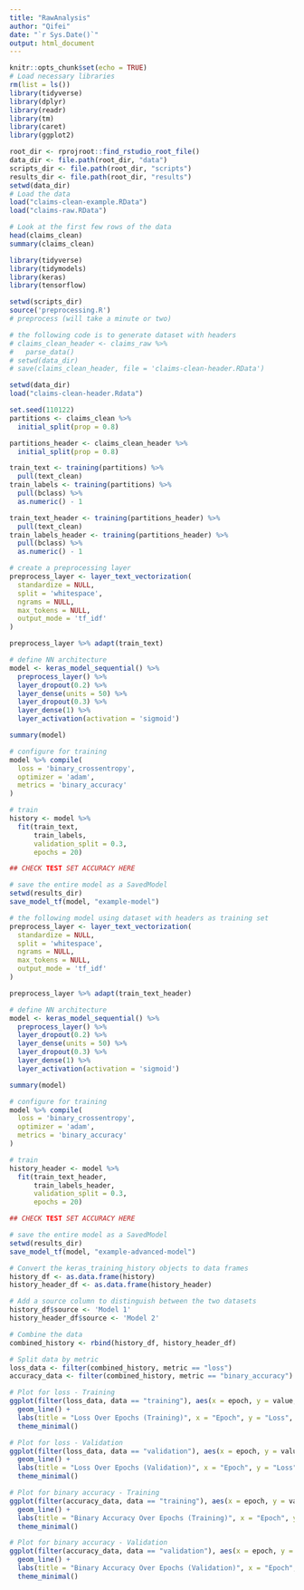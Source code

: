 ```yaml
---
title: "RawAnalysis"
author: "Qifei"
date: "`r Sys.Date()`"
output: html_document
---
```


```r
knitr::opts_chunk$set(echo = TRUE)
# Load necessary libraries
rm(list = ls())
library(tidyverse)
library(dplyr)
library(readr)
library(tm)
library(caret)
library(ggplot2)
```

```r
root_dir <- rprojroot::find_rstudio_root_file()
data_dir <- file.path(root_dir, "data")
scripts_dir <- file.path(root_dir, "scripts")
results_dir <- file.path(root_dir, "results")
setwd(data_dir)
# Load the data
load("claims-clean-example.RData")
load("claims-raw.RData")
```

```r
# Look at the first few rows of the data
head(claims_clean)
summary(claims_clean)
```

```r
library(tidyverse)
library(tidymodels)
library(keras)
library(tensorflow)

setwd(scripts_dir)
source('preprocessing.R')
# preprocess (will take a minute or two)

# the following code is to generate dataset with headers
# claims_clean_header <- claims_raw %>%
#   parse_data()
# setwd(data_dir)
# save(claims_clean_header, file = 'claims-clean-header.RData')

setwd(data_dir)
load("claims-clean-header.Rdata")

set.seed(110122)
partitions <- claims_clean %>%
  initial_split(prop = 0.8)

partitions_header <- claims_clean_header %>%
  initial_split(prop = 0.8)

train_text <- training(partitions) %>%
  pull(text_clean)
train_labels <- training(partitions) %>%
  pull(bclass) %>%
  as.numeric() - 1

train_text_header <- training(partitions_header) %>%
  pull(text_clean)
train_labels_header <- training(partitions_header) %>%
  pull(bclass) %>%
  as.numeric() - 1
```

```r
# create a preprocessing layer
preprocess_layer <- layer_text_vectorization(
  standardize = NULL,
  split = 'whitespace',
  ngrams = NULL,
  max_tokens = NULL,
  output_mode = 'tf_idf'
)

preprocess_layer %>% adapt(train_text)

# define NN architecture
model <- keras_model_sequential() %>%
  preprocess_layer() %>%
  layer_dropout(0.2) %>%
  layer_dense(units = 50) %>%
  layer_dropout(0.3) %>%
  layer_dense(1) %>%
  layer_activation(activation = 'sigmoid')

summary(model)

# configure for training
model %>% compile(
  loss = 'binary_crossentropy',
  optimizer = 'adam',
  metrics = 'binary_accuracy'
)

# train
history <- model %>%
  fit(train_text, 
      train_labels,
      validation_split = 0.3,
      epochs = 20)

## CHECK TEST SET ACCURACY HERE

# save the entire model as a SavedModel
setwd(results_dir)
save_model_tf(model, "example-model")
```


```r
# the following model using dataset with headers as training set
preprocess_layer <- layer_text_vectorization(
  standardize = NULL,
  split = 'whitespace',
  ngrams = NULL,
  max_tokens = NULL,
  output_mode = 'tf_idf'
)

preprocess_layer %>% adapt(train_text_header)

# define NN architecture
model <- keras_model_sequential() %>%
  preprocess_layer() %>%
  layer_dropout(0.2) %>%
  layer_dense(units = 50) %>%
  layer_dropout(0.3) %>%
  layer_dense(1) %>%
  layer_activation(activation = 'sigmoid')

summary(model)

# configure for training
model %>% compile(
  loss = 'binary_crossentropy',
  optimizer = 'adam',
  metrics = 'binary_accuracy'
)

# train
history_header <- model %>%
  fit(train_text_header, 
      train_labels_header,
      validation_split = 0.3,
      epochs = 20)

## CHECK TEST SET ACCURACY HERE
```

```r
# save the entire model as a SavedModel
setwd(results_dir)
save_model_tf(model, "example-advanced-model")
```

```r
# Convert the keras_training_history objects to data frames
history_df <- as.data.frame(history)
history_header_df <- as.data.frame(history_header)

# Add a source column to distinguish between the two datasets
history_df$source <- 'Model 1'
history_header_df$source <- 'Model 2'

# Combine the data
combined_history <- rbind(history_df, history_header_df)
```

```r
# Split data by metric
loss_data <- filter(combined_history, metric == "loss")
accuracy_data <- filter(combined_history, metric == "binary_accuracy")

# Plot for loss - Training
ggplot(filter(loss_data, data == "training"), aes(x = epoch, y = value, color = source)) +
  geom_line() +
  labs(title = "Loss Over Epochs (Training)", x = "Epoch", y = "Loss", color = "Source") +
  theme_minimal()

# Plot for loss - Validation
ggplot(filter(loss_data, data == "validation"), aes(x = epoch, y = value, color = source)) +
  geom_line() +
  labs(title = "Loss Over Epochs (Validation)", x = "Epoch", y = "Loss", color = "Source") +
  theme_minimal()

# Plot for binary accuracy - Training
ggplot(filter(accuracy_data, data == "training"), aes(x = epoch, y = value, color = source)) +
  geom_line() +
  labs(title = "Binary Accuracy Over Epochs (Training)", x = "Epoch", y = "Binary Accuracy", color = "Source") +
  theme_minimal()

# Plot for binary accuracy - Validation
ggplot(filter(accuracy_data, data == "validation"), aes(x = epoch, y = value, color = source)) +
  geom_line() +
  labs(title = "Binary Accuracy Over Epochs (Validation)", x = "Epoch", y = "Binary Accuracy", color = "Source") +
  theme_minimal()

```

